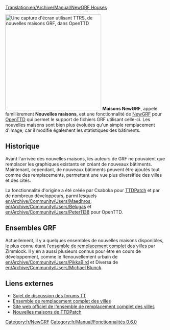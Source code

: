 [[Translation:en/Archive/Manual/NewGRF Houses]]


[[File:en/Archive/Manual/Ttrsopenttd.png|thumb|300px|right|Une capture d'écran utilisant TTRS, de nouvelles maisons GRF, dans OpenTTD]]
'''Maisons NewGRF''', appelé familièrement '''Nouvelles maisons''', est une fonctionnalité de [[fr/Manual/NewGRF|NewGRF]] pour [[fr/Manual/Main Page|OpenTTD]] qui permet le support de fichiers GRF utilisant celle-ci. Les nouvelles maisons sont bien plus évoluées qu'un simple remplacement d'image, car il modifie également les statistiques des bâtiments.

==Historique==
Avant l'arrivée des nouvelles maisons, les auteurs de GRF ne pouvaient que remplacer les graphiques existants en créant de nouveaux bâtiments. Maintenant, cependant, de nouveaux bâtiments peuvent être ajoutés tout comme des remplacements, permettant une vue plus diversifiée des villes et des cités.

La fonctionnalité d'origine a été créée par Csaboka pour [[fr/Archive/OpenTTD/TTDPatch|TTDPatch]] et par de nombreux développeurs, parmi lesquels [[en/Archive/Community/Users/Maedhros]], [[en/Archive/Community/Users/Belugas]] et [[en/Archive/Community/Users/Peter1138]] pour OpenTTD.

==Ensembles GRF==
Actuellement, il y a quelques ensembles de nouvelles maisons disponibles, le plus connu étant l'[[fr/Ensemble de remplacement complet des villes|ensemble de remplacement complet des villes]] par Zimmlock. Il y en a aussi plusieurs connus pour être en cours de développement, comme le Renouvellement urbain de [[en/Archive/Community/Users/PikkaBird]] et Diversa de [[en/Archive/Community/Users/Michael Blunck]].

==Liens externes==
*[http://www.tt-forums.net/viewtopic.php?t=28797 Sujet de discussion des forums TT]
*[http://www.tt-forums.net/viewtopic.php?t=8878 Ensemble de remplacement complet des villes]
*[http://users.skynet.be/florisjan/ttd/ttrs.html Site web officiel de l'ensemble de remplacement complet des villes]
*[http://wiki.ttdpatch.net/tiki-index.php?page=NewHouses Nouvelles maisons de TTDPatch]

{{fr/Navbox NewGRF}}

[[Category:fr/NewGRF]]
[[Category:fr/Manual/Fonctionnalités 0.6.0]]